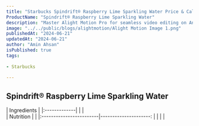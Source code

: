 ```yaml
---
title: "Starbucks Spindrift® Raspberry Lime Sparkling Water Price & Calories"
ProductName: "Spindrift® Raspberry Lime Sparkling Water" 
description: "Master Alight Motion Pro for seamless video editing on Android, iOS, and Tablets with our ultimate guide, unlocking advanced features and elevating your skills in 2024!"
image: "../../public/blogs/alightmotion/Alight Motion Image 1.png"
publishedAt: "2024-06-21"
updatedAt: "2024-06-21"
author: "Amin Ahsan"
isPublished: true
tags:
 
- Starbucks
      
---
```


 
## Spindrift® Raspberry Lime Sparkling Water 
  
<div className="tables-container">
  <div className="table-wrapper">
    | Ingredients  |
    |:-------------|
    |              |
  </div>
  <div className="table-wrapper">
    | Nutrition               |                       |  
    |:------------------------|---------------------: |
    |                         |                       |
  </div>
</div>
<style jsx>{`
  .tables-container {
    display: flex;
    flex-direction: row;
    gap: 30px;
  }
  .table-wrapper {
    width: 500px; /* Adjust as needed */
  }
  @media (max-width: 768px) {
    .tables-container {
      flex-direction: column;
      gap: 0px; /* Adjust as needed */
    }
    .table-wrapper {
      width: 100%; /* Adjust as needed */
    }
  }
`}</style>
